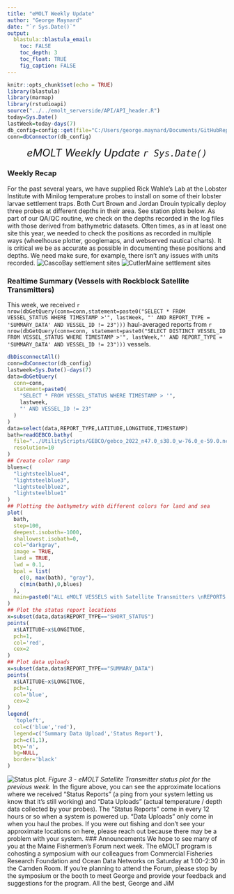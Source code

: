```yaml
---
title: "eMOLT Weekly Update"
author: "George Maynard"
date: "`r Sys.Date()`"  
output: 
  blastula::blastula_email:
    toc: FALSE
    toc_depth: 3
    toc_float: TRUE
    fig_caption: FALSE
---
```


```r
knitr::opts_chunk$set(echo = TRUE)
library(blastula)
library(marmap)
library(rstudioapi)
source("../../emolt_serverside/API/API_header.R")
today=Sys.Date()
lastWeek=today-days(7)
db_config=config::get(file="C:/Users/george.maynard/Documents/GitHubRepos/emolt_serverside/API/config.yml")$dev_intranet
conn=dbConnector(db_config)
```

<center> 

<font size="5"> *eMOLT Weekly Update `r Sys.Date()` * </font>

</center>

### Weekly Recap 

For the past several years, we have supplied Rick Wahle's Lab at the Lobster Institute with Minilog temperature probes to install on some of their lobster larvae settlement traps. Both Curt Brown and
Jordan Drouin typically deploy three probes at different depths in their area. See station plots below. As part of our QA/QC routine, we check on the depths recorded in the log files
with those derived from bathymetric datasets. Often times, as in at least one site this year, we needed to check the positions as recorded in multiple ways (wheelhouse plotter, googlemaps, and webserved nautical charts). 
It is critical we be as accurate as possible in documenting these positions and depths. We need make sure, for example, there isn't any issues with units recorded.
![CascoBay settlement sites]('CurtBrown_RW_sites.png')
![CutlerMaine settlement sites]('JordanDrouin_RW_sites.png')

### Realtime Summary (Vessels with Rockblock Satellite Transmitters)

This week, we received `r nrow(dbGetQuery(conn=conn,statement=paste0("SELECT * FROM VESSEL_STATUS WHERE TIMESTAMP >'", lastWeek, "' AND REPORT_TYPE = 'SUMMARY_DATA' AND VESSEL_ID != 23")))` haul-averaged reports from `r nrow(dbGetQuery(conn=conn, statement=paste0("SELECT DISTINCT VESSEL_ID FROM VESSEL_STATUS WHERE TIMESTAMP >'", lastWeek,"' AND REPORT_TYPE = 'SUMMARY_DATA' AND VESSEL_ID != 23")))` vessels. 

```r
dbDisconnectAll()
conn=dbConnector(db_config)
lastweek=Sys.Date()-days(7)
data=dbGetQuery(
  conn=conn,
  statement=paste0(
    "SELECT * FROM VESSEL_STATUS WHERE TIMESTAMP > '",
    lastweek,
    "' AND VESSEL_ID != 23"
  )
)
data=select(data,REPORT_TYPE,LATITUDE,LONGITUDE,TIMESTAMP)
bath=readGEBCO.bathy(
  file="../UtilityScripts/GEBCO/gebco_2022_n47.0_s38.0_w-76.0_e-59.0.nc",
  resolution=10
)
## Create color ramp
blues=c(
  "lightsteelblue4", 
  "lightsteelblue3",
  "lightsteelblue2", 
  "lightsteelblue1"
)
## Plotting the bathymetry with different colors for land and sea
plot(
  bath,
  step=100,
  deepest.isobath=-1000,
  shallowest.isobath=0,
  col="darkgray",
  image = TRUE, 
  land = TRUE, 
  lwd = 0.1,
  bpal = list(
    c(0, max(bath), "gray"),
    c(min(bath),0,blues)
  ),
  main=paste0("ALL eMOLT VESSELS with Satellite Transmitters \nREPORTS FROM: ",lastweek," to ",Sys.Date())
)
## Plot the status report locations
x=subset(data,data$REPORT_TYPE=="SHORT_STATUS")
points(
  x$LATITUDE~x$LONGITUDE,
  pch=1,
  col='red',
  cex=2
)
## Plot data uploads
x=subset(data,data$REPORT_TYPE=="SUMMARY_DATA")
points(
  x$LATITUDE~x$LONGITUDE,
  pch=1,
  col='blue',
  cex=2
)
legend(
  'topleft',
  col=c('blue','red'),
  legend=c('Summary Data Upload','Status Report'),
  pch=c(1,1),
  bty='n',
  bg=NULL,
  border='black'
)
```

![Status plot.](`r knitr::fig_chunk('statusPlot', 'png')`)
*Figure 3 - eMOLT Satellite Transmitter status plot for the previous week.*
In the figure above, you can see the approximate locations where we received "Status Reports" (a ping from your system letting us know that it's still working) and "Data Uploads" (actual temperature / depth data collected by your probes). The "Status Reports" come in every 12 hours or so when a system is powered up. "Data Uploads" only come in when you haul the probes. If you were out fishing and don't see your approximate locations on here, please reach out because there may be a problem with your system.
### Announcements
We hope to see many of you at the Maine Fishermen's Forum next week. The eMOLT program is cohosting a symposium with our colleagues from Commercial Fisheries Research Foundation and Ocean Data Networks on Saturday at 1:00-2:30 in the Camden Room. If you're planning to attend the Forum, please stop by the symposium or the booth to meet George and provide your feedback and suggestions for the program.
All the best,
George and JiM
